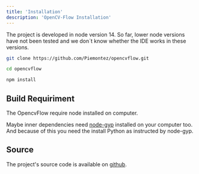 ```yaml
---
title: 'Installation'
description: 'OpenCV-Flow Installation'
---
```


The project is developed in node version 14. 
So far, lower node versions have not been tested and we don´t know whether the IDE works in these versions.

```bash
git clone https://github.com/Piemontez/opencvflow.git

cd opencvflow

npm install
```

## Build Requiriment
The OpencvFlow require node installed on computer. 

Maybe inner dependencies need [node-gyp](https://www.npmjs.com/package/node-gyp) installed on your computer too. 
And because of this you need the install Python as instructed by node-gyp.


## Source

The project's source code is available on [github](https://github.com/piemontez/opencvflow).